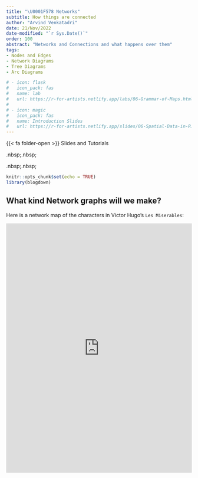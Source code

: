 ```yaml
---
title: "\U0001F578 Networks"
subtitle: How things are connected
author: "Arvind Venkatadri"
date: 21/Nov/2022
date-modified: "`r Sys.Date()`"
order: 100
abstract: "Networks and Connections and what happens over them"
tags:
- Nodes and Edges
- Network Diagrams
- Tree Diagrams
- Arc Diagrams

# - icon: flask
#   icon_pack: fas
#   name: lab
#   url: https://r-for-artists.netlify.app/labs/06-Grammar-of-Maps.html
#   
# - icon: magic
#   icon_pack: fas
#   name: Introduction Slides
#   url: https://r-for-artists.netlify.app/slides/06-Spatial-Data-in-R.html
---
```


{{< fa folder-open >}} Slides and Tutorials

<a 
href="/content/slides/r-slides/networks/index.qmd">
<i class="fa-solid fa-file-powerpoint fa-2x"></i></a> .nbsp;.nbsp;

<a href="/content/labs/r-labs/networks/index.qmd">
<i class="fa-solid fa-code fa-2xl"></i></a>

<a href="">
<iconify-icon icon="icon-park-solid:orange"></iconify-icon></a>
.nbsp;.nbsp;

<a href="./data/data.zip"> <i class="fa-solid fa-database"></i></a>

```r
knitr::opts_chunk$set(echo = TRUE)
library(blogdown)

```

## What kind Network graphs will we make?

Here is a network map of the characters in Victor Hugo's
`Les Miserables`:

<iframe width="100%" height="676" frameborder="0" src="https://observablehq.com/embed/@d3/force-directed-graph-canvas?cells=chart">

</iframe>
